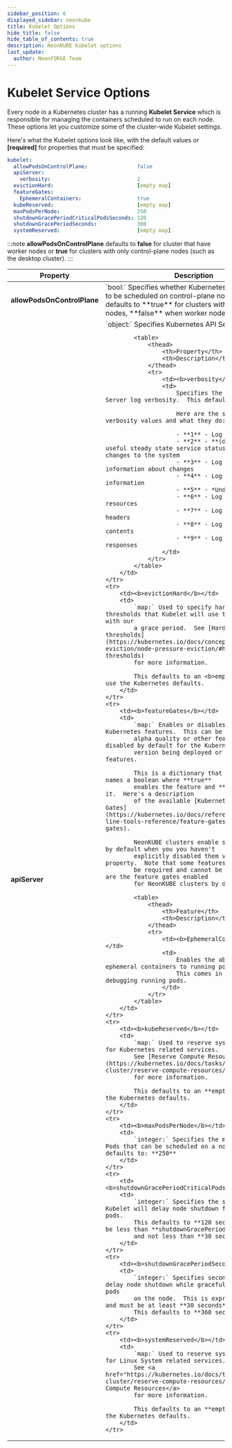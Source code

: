 ```yaml
---
sidebar_position: 6
displayed_sidebar: neonkube
title: Kubelet Options
hide_title: false
hide_table_of_contents: true
description: NeonKUBE Kubelet options
last_update:
  author: NeonFORGE Team
---
```



# Kubelet Service Options

Every node in a Kubernetes cluster has a running **Kubelet Service** which is
responsible for managing the containers scheduled to run on each node. These
options let you customize some of the cluster-wide Kubelet settings.

Here's what the Kubelet options look like, with the default values or
**[required]** for properties that must be specified:

```yaml
kubelet:
  allowPodsOnControlPlane:                false
  apiServer:
    verbosity:                            2
  evictionHard:                           [empty map]
  featureGates:                           
    EphemeralContainers:                  true
  kubeReserved:                           [empty map]
  maxPodsPerNode:                         250
  shutdownGracePeriodCriticalPodsSeconds: 120
  shutdownGracePeriodSeconds:             360
  systemReserved:                         [empty map]
```

:::note 
**allowPodsOnControlPlane** defaults to **false** for cluster that have
worker nodes or **true** for clusters with only control-plane nodes (such as the
desktop cluster). 
:::

<table>
    <thead>
        <th>Property</th>
        <th>Description</th>
    </thead>
        <tr>
        <td><b>allowPodsOnControlPlane</b></td>
        <td>
            `bool:` Specifies whether Kubernetes will allow pods to be scheduled on control-plane 
            nodes.  This defaults to **true** for clusters without worker nodes, **false** when
            worker nodes are present.
        </td>
    </tr>
    <tr>
        <td><b>apiServer</b></td>
        <td>
            `object:` Specifies Kubernetes API Server options.

            <table>
                <thead>
                    <th>Property</th>
                    <th>Description</th>
                </thead>
                <tr>
                    <td><b>verbosity</b></td>
                    <td>
                        Specifies the Kubernetes API Server log verbosity.  This defaults to: <b>2</b>

                        Here are the supported verbosity values and what they do:

                        - **1** - Log minimal details
                        - **2** - **(default)** Log useful steady state service status and significant changes to the system
                        - **3** - Log extended information about changes
                        - **4** - Log debug information
                        - **5** - *Undefined*
                        - **6** - Log requested resources
                        - **7** - Log HTTP request headers
                        - **8** - Log HTTP request contents
                        - **9** - Log HTTP request responses
                    </td>
                </tr>
            </table>
        </td>
    </tr>
    <tr>
        <td><b>evictionHard</b></td>
        <td>
            `map:` Used to specify hard eviction thresholds that Kubelet will use to evict pods with our
            a grace period.  See [Hard eviction thresholds](https://kubernetes.io/docs/concepts/scheduling-eviction/node-pressure-eviction/#hard-eviction-thresholds)
            for more information.

            This defaults to an <b>empty map</b> to use the Kubernetes defaults.
        </td>
    </tr>
    <tr>
        <td><b>featureGates</b></td>
        <td>
            `map:` Enables or disables specific Kubernetes features.  This can be used to enable
            alpha quality or other features that are disabled by default for the Kubernetes
            version being deployed or to disable features.

            This is a dictionary that maps feature names a boolean where **true**
            enables the feature and **false** disables it.  Here's a description
            of the available [Kubernetes Feature Gates](https://kubernetes.io/docs/reference/command-line-tools-reference/feature-gates/#feature-gates).

            NeonKUBE clusters enable specific features by default when you you haven't
            explicitly disabled them via this property.  Note that some features may
            be required and cannot be disabled.  Here are the feature gates enabled
            for NeonKUBE clusters by default:

            <table>
                <thead>
                    <th>Feature</th>
                    <th>Description</th>
                </thead>
                <tr>
                    <td><b>EphemeralContainers</b></td>
                    <td>
                        Enables the ability to add ephemeral containers to running pods.
                        This comes in handy for debugging running pods.
                    </td>
                </tr>
            </table>
        </td>
    </tr>
    <tr>
        <td><b>kubeReserved</b></td>
        <td>
            `map:` Used to reserve system resources for Kubernetes related services.
            See [Reserve Compute Resources](https://kubernetes.io/docs/tasks/administer-cluster/reserve-compute-resources/)
            for more information.

            This defaults to an **empty map** to use the Kubernetes defaults.
        </td>
    </tr>
    <tr>
        <td><b>maxPodsPerNode</b></td>
        <td>
            `integer:` Specifies the maximum number of Pods that can be scheduled on a node. This defaults to: **250**
        </td>
    </tr>
    <tr>
        <td><b>shutdownGracePeriodCriticalPodsSeconds</b></td>
        <td>
            `integer:` Specifies the seconds that Kubelet will delay node shutdown for critical pods.
            This defaults to **120 seconds** and must be less than **shutdownGracePeriodSeconds**
            and not less than **30 seconds**.
        </td>
    </tr>
    <tr>
        <td><b>shutdownGracePeriodSeconds</b></td>
        <td>
            `integer:` Specifies seconds Kubelet will delay node shutdown while gracefully terminating pods
            on the node.  This is expressed in seconds and must be at least **30 seconds**.
            This defaults to **360 seconds**.
        </td>
    </tr>
    <tr>
        <td><b>systemReserved</b></td>
        <td>
            `map:` Used to reserve system resources for Linux System related services.
            See <a href="https://kubernetes.io/docs/tasks/administer-cluster/reserve-compute-resources/">Reserve Compute Resources</a>
            for more information.

            This defaults to an **empty map** to use the Kubernetes defaults.
        </td>
    </tr>
</table>

